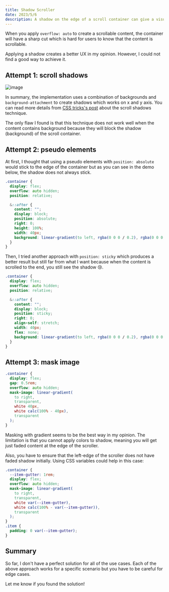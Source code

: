 ```yaml
---
title: Shadow Scroller
date: 2023/5/6
description: A shadow on the edge of a scroll container can give a visual indicator to the user that the content can be scrolled.
---
```


When you apply `overflow: auto` to create a scrollable content, the container will have a sharp cut which is hard for users to know that the content is scrollable.

Applying a shadow creates a better UX in my opinion. However, I could not find a good way to achieve it.

## Attempt 1: scroll shadows

![image](https://user-images.githubusercontent.com/18292247/236639879-b792ac1f-ec9e-4e5f-845f-3ab5de7be229.png)

In summary, the implementation uses a combination of backgrounds and `background-attachment` to create shadows which works on x and y axis. You can read more details from [CSS tricks's post](https://css-tricks.com/books/greatest-css-tricks/scroll-shadows/) about the scroll shadows technique.

The only flaw I found is that this technique does not work well when the content contains background because they will block the shadow (background) of the scroll container.

## Attempt 2: pseudo elements

At first, I thought that using a pseudo elements with `position: absolute` would stick to the edge of the container but as you can see in the demo below, the shadow does not always stick.


<PseudoAbsolute />

```css
.container {
  display: flex;
  overflow: auto hidden;
  position: relative;

  &::after {
    content: "";
    display: block;
    position: absolute;
    right: 0;
    height: 100%;
    width: 40px;
    background: linear-gradient(to left, rgba(0 0 0 / 0.2), rgba(0 0 0 / 0));
  }
}
```

Then, I tried another approach with `position: sticky` which produces a better result but still far from what I want because when the content is scrolled to the end, you still see the shadow 😢.


<PseudoSticky />

```css
.container {
  display: flex;
  overflow: auto hidden;
  position: relative;

  &::after {
    content: "";
    display: block;
    position: sticky;
    right: 0;
    align-self: stretch;
    width: 40px;
    flex: none;
    background: linear-gradient(to left, rgba(0 0 0 / 0.2), rgba(0 0 0 / 0));
  }
}
```

## Attempt 3: mask image


<MaskImage />

```css
.container {
  display: flex;
  gap: 0.5rem;
  overflow: auto hidden;
  mask-image: linear-gradient(
    to right,
    transparent,
    white 40px,
    white calc(100% - 40px),
    transparent
  );
}
```

Masking with gradient seems to be the best way in my opinion. The limitation is that you cannot apply colors to shadow, meaning you will get just faded content at the edge of the scroller.

Also, you have to ensure that the left-edge of the scroller does not have faded shadow initially. Using CSS variables could help in this case:

```css
.container {
  --item-gutter: 1rem;
  display: flex;
  overflow: auto hidden;
  mask-image: linear-gradient(
    to right,
    transparent,
    white var(--item-gutter),
    white calc(100% - var(--item-gutter)),
    transparent
  );
}
.item {
  padding: 0 var(--item-gutter);
}
```

## Summary

So far, I don't have a perfect solution for all of the use cases. Each of the above approach works for a specific scenario but you have to be careful for edge cases.

Let me know if you found the solution!
